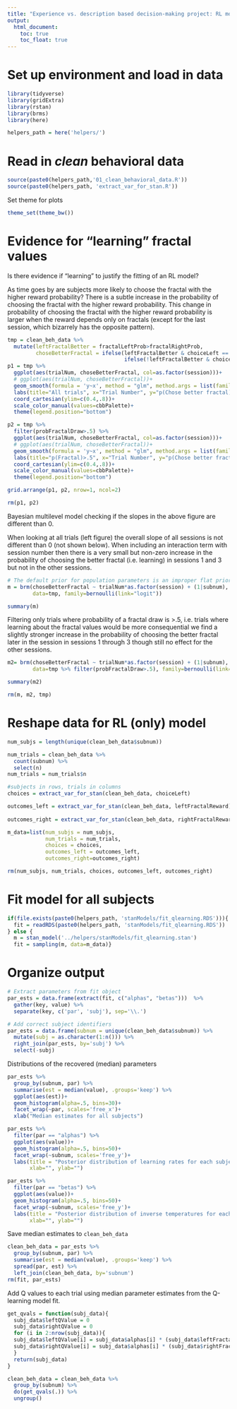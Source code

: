 ```yaml
---
title: "Experience vs. description based decision-making project: RL model fits onto behavioral data"
output: 
  html_document:
    toc: true
    toc_float: true
---
```


# Set up environment and load in data

```r
library(tidyverse)
library(gridExtra)
library(rstan)
library(brms)
library(here)
```

```r
helpers_path = here('helpers/')
```

# Read in *clean* behavioral data

```r
source(paste0(helpers_path,'01_clean_behavioral_data.R'))
source(paste0(helpers_path, 'extract_var_for_stan.R'))
```

Set theme for plots

```r
theme_set(theme_bw())
```

# Evidence for "learning" fractal values

Is there evidence if "learning" to justify the fitting of an RL model?

As time goes by are subjects more likely to choose the fractal with the higher reward probability? There is a subtle increase in the probability of choosing the fractal with the higher reward probability. This change in probability of choosing the fractal with the higher reward probability is larger when the reward depends only on fractals (except for the last session, which bizarrely has the opposite pattern).

```r
tmp = clean_beh_data %>%
  mutate(leftFractalBetter = fractalLeftProb>fractalRightProb,
         choseBetterFractal = ifelse(leftFractalBetter & choiceLeft == 1, 1, 
                                     ifelse(!leftFractalBetter & choiceLeft == 0, 1, 0)))
p1 = tmp %>%
  ggplot(aes(trialNum, choseBetterFractal, col=as.factor(session)))+
  # ggplot(aes(trialNum, choseBetterFractal))+
  geom_smooth(formula = 'y~x', method = "glm", method.args = list(family=binomial), fullrange=TRUE, alpha=.1)+
  labs(title="All trials", x="Trial Number", y="p(Chose better fractal)", color="Session")+
  coord_cartesian(ylim=c(0.4,.8))+
  scale_color_manual(values=cbbPalette)+
  theme(legend.position="bottom")

p2 = tmp %>%
  filter(probFractalDraw>.5) %>%
  ggplot(aes(trialNum, choseBetterFractal, col=as.factor(session)))+
  # ggplot(aes(trialNum, choseBetterFractal))+
  geom_smooth(formula = 'y~x', method = "glm", method.args = list(family=binomial), fullrange=TRUE, alpha=.1)+
  labs(title="p(Fractal)>.5", x="Trial Number", y="p(Chose better fractal)", color="Session")+
  coord_cartesian(ylim=c(0.4,.8))+
  scale_color_manual(values=cbbPalette)+
  theme(legend.position="bottom")

grid.arrange(p1, p2, nrow=1, ncol=2)
```

```r
rm(p1, p2)
```

Bayesian multilevel model checking if the slopes in the above figure are different than 0. 

When looking at all trials (left figure) the overall slope of all sessions is not different than 0 (not shown below). When including an interaction term with session number then there is a very small but non-zero increase in the probability of choosing the better fractal (i.e. learning) in sessions 1 and 3 but not in the other sessions.

```r
# The default prior for population parameters is an improper flat prior over the reals
m = brm(choseBetterFractal ~ trialNum*as.factor(session) + (1|subnum),
        data=tmp, family=bernoulli(link="logit"))
```

```r
summary(m)
```

Filtering only trials where probability of a fractal draw is >.5, i.e. trials where learning about the fractal values would be more consequential we find a slightly stronger increase in the probability of choosing the better fractal later in the session in sessions 1 through 3 though still no effect for the other sessions.

```r
m2= brm(choseBetterFractal ~ trialNum*as.factor(session) + (1|subnum),
        data=tmp %>% filter(probFractalDraw>.5), family=bernoulli(link="logit"))
```

```r
summary(m2)
```

```r
rm(m, m2, tmp)
```

# Reshape data for RL (only) model

```r
num_subjs = length(unique(clean_beh_data$subnum))

num_trials = clean_beh_data %>%
  count(subnum) %>%
  select(n)
num_trials = num_trials$n

#subjects in rows, trials in columns
choices = extract_var_for_stan(clean_beh_data, choiceLeft)

outcomes_left = extract_var_for_stan(clean_beh_data, leftFractalReward)
  
outcomes_right = extract_var_for_stan(clean_beh_data, rightFractalReward)

m_data=list(num_subjs = num_subjs,
            num_trials = num_trials,
            choices = choices,
            outcomes_left = outcomes_left,
            outcomes_right=outcomes_right)

rm(num_subjs, num_trials, choices, outcomes_left, outcomes_right)
```

# Fit model for all subjects

```r
if(file.exists(paste0(helpers_path, 'stanModels/fit_qlearning.RDS'))){
  fit = readRDS(paste0(helpers_path, 'stanModels/fit_qlearning.RDS'))
} else {
  m = stan_model('../helpers/stanModels/fit_qlearning.stan')
  fit = sampling(m, data=m_data)}
```

# Organize output

```r
# Extract parameters from fit object
par_ests = data.frame(extract(fit, c("alphas", "betas")))  %>%
  gather(key, value) %>%
  separate(key, c('par', 'subj'), sep='\\.')

# Add correct subject identifiers
par_ests = data.frame(subnum = unique(clean_beh_data$subnum)) %>%
  mutate(subj = as.character(1:n())) %>%
  right_join(par_ests, by='subj') %>%
  select(-subj)
```

Distributions of the recovered (median) parameters

```r
par_ests %>%
  group_by(subnum, par) %>%
  summarise(est = median(value), .groups='keep') %>%
  ggplot(aes(est))+
  geom_histogram(alpha=.5, bins=30)+
  facet_wrap(~par, scales='free_x')+
  xlab("Median estimates for all subjects")
```

```r
par_ests %>%
  filter(par == "alphas") %>%
  ggplot(aes(value))+
  geom_histogram(alpha=.5, bins=50)+
  facet_wrap(~subnum, scales='free_y')+
  labs(title = "Posterior distribution of learning rates for each subject",
       xlab="", ylab="")
```

```r
par_ests %>%
  filter(par == "betas") %>%
  ggplot(aes(value))+
  geom_histogram(alpha=.5, bins=50)+
  facet_wrap(~subnum, scales='free_y')+
  labs(title = "Posterior distribution of inverse temperatures for each subject",
       xlab="", ylab="")
```

Save median estimates to `clean_beh_data`

```r
clean_beh_data = par_ests %>%
  group_by(subnum, par) %>%
  summarise(est = median(value), .groups='keep') %>%
  spread(par, est) %>%
  left_join(clean_beh_data, by='subnum')
rm(fit, par_ests)
```

Add Q values to each trial using median parameter estimates from the Q-learning model fit.

```r

get_qvals = function(subj_data){
  subj_data$leftQValue = 0
  subj_data$rightQValue = 0
  for (i in 2:nrow(subj_data)){
  subj_data$leftQValue[i] = subj_data$alphas[i] * (subj_data$leftFractalReward[i-1] - subj_data$leftQValue[i-1])
  subj_data$rightQValue[i] = subj_data$alphas[i] * (subj_data$rightFractalReward[i-1] - subj_data$rightQValue[i-1])
  }
  return(subj_data)
}

clean_beh_data = clean_beh_data %>%
  group_by(subnum) %>%
  do(get_qvals(.)) %>%
  ungroup()

```
